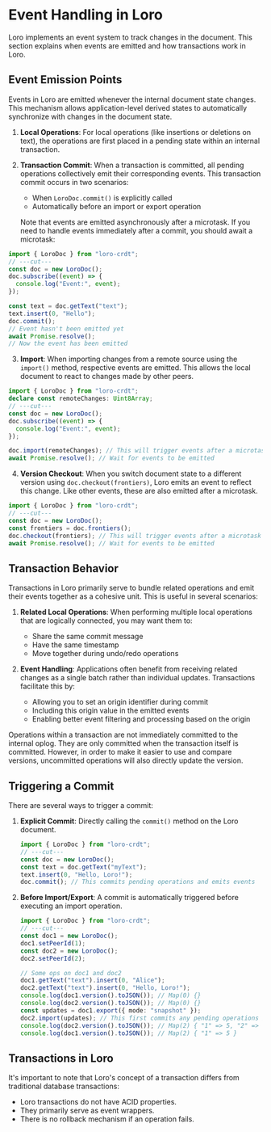 # Event Handling in Loro

Loro implements an event system to track changes in the document. This section
explains when events are emitted and how transactions work in Loro.

## Event Emission Points

Events in Loro are emitted whenever the internal document state changes. This
mechanism allows application-level derived states to automatically synchronize
with changes in the document state.

1. **Local Operations**: For local operations (like insertions or deletions on
   text), the operations are first placed in a pending state within an internal
   transaction.

2. **Transaction Commit**: When a transaction is committed, all pending
   operations collectively emit their corresponding events. This transaction
   commit occurs in two scenarios:
   - When `LoroDoc.commit()` is explicitly called
   - Automatically before an import or export operation

   Note that events are emitted asynchronously after a microtask. If you need to handle events immediately after a commit, you should await a microtask:

```ts no_run twoslash
import { LoroDoc } from "loro-crdt";
// ---cut---
const doc = new LoroDoc();
doc.subscribe((event) => {
  console.log("Event:", event);
});

const text = doc.getText("text");
text.insert(0, "Hello");
doc.commit();
// Event hasn't been emitted yet
await Promise.resolve();
// Now the event has been emitted
```

3. **Import**: When importing changes from a remote source using the `import()`
   method, respective events are emitted. This allows the local document to
   react to changes made by other peers.

```ts no_run twoslash
import { LoroDoc } from "loro-crdt";
declare const remoteChanges: Uint8Array;
// ---cut---
const doc = new LoroDoc();
doc.subscribe((event) => {
  console.log("Event:", event);
});

doc.import(remoteChanges); // This will trigger events after a microtask
await Promise.resolve(); // Wait for events to be emitted
```

4. **Version Checkout**: When you switch document state to a different version
   using `doc.checkout(frontiers)`, Loro emits an event to reflect this change.
   Like other events, these are also emitted after a microtask.

```ts no_run twoslash
import { LoroDoc } from "loro-crdt";
// ---cut---
const doc = new LoroDoc();
const frontiers = doc.frontiers();
doc.checkout(frontiers); // This will trigger events after a microtask
await Promise.resolve(); // Wait for events to be emitted
```

## Transaction Behavior

Transactions in Loro primarily serve to bundle related operations and emit their
events together as a cohesive unit. This is useful in several scenarios:

1. **Related Local Operations**: When performing multiple local operations that
   are logically connected, you may want them to:
   - Share the same commit message
   - Have the same timestamp
   - Move together during undo/redo operations

2. **Event Handling**: Applications often benefit from receiving related changes
   as a single batch rather than individual updates. Transactions facilitate
   this by:
   - Allowing you to set an origin identifier during commit
   - Including this origin value in the emitted events
   - Enabling better event filtering and processing based on the origin

<aside>
  Operations within a transaction are not immediately committed to the internal
  oplog. They are only committed when the transaction itself is committed.
  However, in order to make it easier to use and compare versions, uncommitted
  operations will also directly update the version.
</aside>

## Triggering a Commit

There are several ways to trigger a commit:

1. **Explicit Commit**: Directly calling the `commit()` method on the Loro
   document.

   ```ts twoslash
   import { LoroDoc } from "loro-crdt";
   // ---cut---
   const doc = new LoroDoc();
   const text = doc.getText("myText");
   text.insert(0, "Hello, Loro!");
   doc.commit(); // This commits pending operations and emits events
   ```

2. **Before Import/Export**: A commit is automatically triggered before
   executing an import operation.

   ```ts twoslash
   import { LoroDoc } from "loro-crdt";
   // ---cut---
   const doc1 = new LoroDoc();
   doc1.setPeerId(1);
   const doc2 = new LoroDoc();
   doc2.setPeerId(2);

   // Some ops on doc1 and doc2
   doc1.getText("text").insert(0, "Alice");
   doc2.getText("text").insert(0, "Hello, Loro!");
   console.log(doc1.version().toJSON()); // Map(0) {}
   console.log(doc2.version().toJSON()); // Map(0) {}
   const updates = doc1.export({ mode: "snapshot" });
   doc2.import(updates); // This first commits any pending operations in doc2
   console.log(doc2.version().toJSON()); // Map(2) { "1" => 5, "2" => 12 }
   console.log(doc1.version().toJSON()); // Map(2) { "1" => 5 }
   ```

## Transactions in Loro

It's important to note that Loro's concept of a transaction differs from
traditional database transactions:

- Loro transactions do not have ACID properties.
- They primarily serve as event wrappers.
- There is no rollback mechanism if an operation fails.
